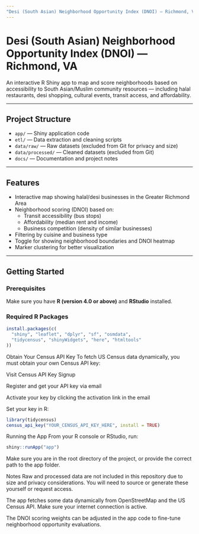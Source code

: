 ```yaml
---
"Desi (South Asian) Neighborhood Opportunity Index (DNOI) — Richmond, VA"
---
```


# Desi (South Asian) Neighborhood Opportunity Index (DNOI) — Richmond, VA

An interactive R Shiny app to map and score neighborhoods based on accessibility to South Asian/Muslim community resources — including halal restaurants, desi shopping, cultural events, transit access, and affordability.

---

## Project Structure

- `app/` — Shiny application code  
- `etl/` — Data extraction and cleaning scripts  
- `data/raw/` — Raw datasets (excluded from Git for privacy and size)  
- `data/processed/` — Cleaned datasets (excluded from Git)  
- `docs/` — Documentation and project notes  

---

## Features

- Interactive map showing halal/desi businesses in the Greater Richmond Area  
- Neighborhood scoring (DNOI) based on:  
  - Transit accessibility (bus stops)  
  - Affordability (median rent and income)  
  - Business competition (density of similar businesses)  
- Filtering by cuisine and business type  
- Toggle for showing neighborhood boundaries and DNOI heatmap  
- Marker clustering for better visualization  

---

## Getting Started

### Prerequisites

Make sure you have **R (version 4.0 or above)** and **RStudio** installed.

### Required R Packages

```r
install.packages(c(
  "shiny", "leaflet", "dplyr", "sf", "osmdata", 
  "tidycensus", "shinyWidgets", "here", "htmltools"
))
```
Obtain Your Census API Key
To fetch US Census data dynamically, you must obtain your own Census API key:

Visit Census API Key Signup

Register and get your API key via email

Activate your key by clicking the activation link in the email

Set your key in R:
```r
library(tidycensus)
census_api_key("YOUR_CENSUS_API_KEY_HERE", install = TRUE)
```

Running the App
From your R console or RStudio, run:
```r
shiny::runApp("app")
```

Make sure you are in the root directory of the project, or provide the correct path to the app folder.

Notes
Raw and processed data are not included in this repository due to size and privacy considerations. You will need to source or generate these yourself or request access.

The app fetches some data dynamically from OpenStreetMap and the US Census API. Make sure your internet connection is active.

The DNOI scoring weights can be adjusted in the app code to fine-tune neighborhood opportunity evaluations.
